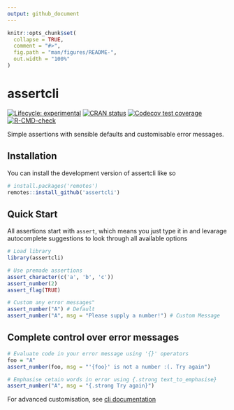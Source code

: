 ```yaml
---
output: github_document
---
```


<!-- README.md is generated from README.Rmd. Please edit that file -->

```r
knitr::opts_chunk$set(
  collapse = TRUE,
  comment = "#>",
  fig.path = "man/figures/README-",
  out.width = "100%"
)
```

# assertcli

<!-- badges: start -->

[![Lifecycle: experimental](https://img.shields.io/badge/lifecycle-experimental-orange.svg)](https://lifecycle.r-lib.org/articles/stages.html#experimental) [![CRAN status](https://www.r-pkg.org/badges/version/assertcli)](https://CRAN.R-project.org/package=assertcli)
[![Codecov test coverage](https://codecov.io/gh/selkamand/assertcli/branch/main/graph/badge.svg)](https://app.codecov.io/gh/selkamand/assertcli?branch=main)
[![R-CMD-check](https://github.com/selkamand/assertcli/actions/workflows/R-CMD-check.yaml/badge.svg)](https://github.com/selkamand/assertcli/actions/workflows/R-CMD-check.yaml)
<!-- badges: end -->

Simple assertions with sensible defaults and customisable error messages.

## Installation

You can install the development version of assertcli like so

``` r
# install.packages('remotes')
remotes::install_github('assertcli')
```

## Quick Start

All assertions start with `assert`, which means you just type it in and 
levarage autocomplete suggestions to look through all available options

```r
# Load library
library(assertcli)

# Use premade assertions
assert_character(c('a', 'b', 'c'))
assert_number(2)
assert_flag(TRUE)

# Custom any error messages"
assert_number("A") # Default
assert_number("A", msg = "Please supply a number!") # Custom Message
```

## Complete control over error messages

```r
# Evaluate code in your error message using '{}' operators
foo = "A"
assert_number(foo, msg = "'{foo}' is not a number :(. Try again")

# Emphasise cetain words in error using {.strong text_to_emphasise}
assert_number("A", msg = "{.strong Try again}")
```

For advanced customisation, see [cli documentation](https://cli.r-lib.org/reference/inline-markup.html?q=.strong#classes)
